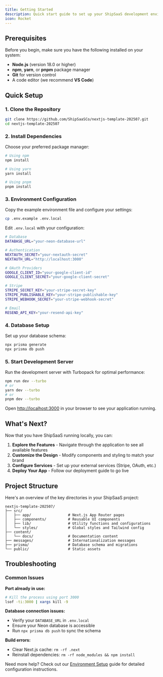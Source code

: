 ```yaml
---
title: Getting Started
description: Quick start guide to set up your ShipSaaS development environment
icon: Rocket
---
```


## Prerequisites

Before you begin, make sure you have the following installed on your system:

- **Node.js** (version 18.0 or higher)
- **npm**, **yarn**, or **pnpm** package manager
- **Git** for version control
- A code editor (we recommend **VS Code**)

## Quick Setup

### 1. Clone the Repository

```bash
git clone https://github.com/ShipSaaSCo/nextjs-template-202507.git
cd nextjs-template-202507
```

### 2. Install Dependencies

Choose your preferred package manager:

```bash
# Using npm
npm install

# Using yarn
yarn install

# Using pnpm
pnpm install
```

### 3. Environment Configuration

Copy the example environment file and configure your settings:

```bash
cp .env.example .env.local
```

Edit `.env.local` with your configuration:

```bash
# Database
DATABASE_URL="your-neon-database-url"

# Authentication
NEXTAUTH_SECRET="your-nextauth-secret"
NEXTAUTH_URL="http://localhost:3000"

# OAuth Providers
GOOGLE_CLIENT_ID="your-google-client-id"
GOOGLE_CLIENT_SECRET="your-google-client-secret"

# Stripe
STRIPE_SECRET_KEY="your-stripe-secret-key"
STRIPE_PUBLISHABLE_KEY="your-stripe-publishable-key"
STRIPE_WEBHOOK_SECRET="your-stripe-webhook-secret"

# Email
RESEND_API_KEY="your-resend-api-key"
```

### 4. Database Setup

Set up your database schema:

```bash
npx prisma generate
npx prisma db push
```

### 5. Start Development Server

Run the development server with Turbopack for optimal performance:

```bash
npm run dev --turbo
# or
yarn dev --turbo
# or
pnpm dev --turbo
```

Open [http://localhost:3000](http://localhost:3000) in your browser to see your application running.

## What's Next?

Now that you have ShipSaaS running locally, you can:

1. **Explore the Features** - Navigate through the application to see all available features
2. **Customize the Design** - Modify components and styling to match your brand
3. **Configure Services** - Set up your external services (Stripe, OAuth, etc.)
4. **Deploy Your App** - Follow our deployment guide to go live

## Project Structure

Here's an overview of the key directories in your ShipSaaS project:

```
nextjs-template-202507/
├── src/
│   ├── app/                 # Next.js App Router pages
│   ├── components/          # Reusable UI components
│   ├── lib/                 # Utility functions and configurations
│   └── styles/              # Global styles and Tailwind config
├── content/
│   └── docs/                # Documentation content
├── messages/                # Internationalization messages
├── prisma/                  # Database schema and migrations
└── public/                  # Static assets
```

## Troubleshooting

### Common Issues

**Port already in use:**
```bash
# Kill the process using port 3000
lsof -ti:3000 | xargs kill -9
```

**Database connection issues:**
- Verify your `DATABASE_URL` in `.env.local`
- Ensure your Neon database is accessible
- Run `npx prisma db push` to sync the schema

**Build errors:**
- Clear Next.js cache: `rm -rf .next`
- Reinstall dependencies: `rm -rf node_modules && npm install`

Need more help? Check out our [Environment Setup](/docs/environment-setup) guide for detailed configuration instructions.
